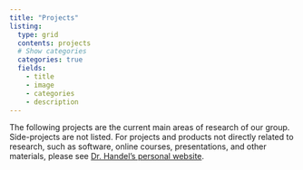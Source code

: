 ```yaml
---
title: "Projects"
listing: 
  type: grid
  contents: projects
  # Show categories
  categories: true
  fields: 
    - title
    - image
    - categories
    - description
---
```


The following projects are the current main areas of research of our group. Side-projects are not listed. For projects and products not directly related to research, such as software, online courses, presentations, and other materials, please see [Dr. Handel’s personal website](https://www.andreashandel.com/).

::: {#projects-listings}
:::
